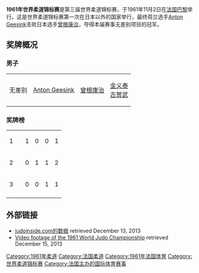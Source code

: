 '''1961年世界柔道锦标赛'''是第三届世界柔道锦标赛，于1961年11月2日在[[法国|法国]][[巴黎|巴黎]]举行。这是世界柔道锦标赛第一次在日本以外的国家举行，最终荷兰选手[[Anton_Geesink|Anton Geesink]]击败日本选手[[曾根康治|曾根康治]]，夺得本届赛事无差别项目的冠军。

==奖牌概况==

===男子===
{| {{MedalistTable|type=项目}}
|-
|无差别
|{{flagicon|NED}} [[Anton_Geesink|Anton Geesink]]
|{{flagicon|JPN}} [[曾根康治|曾根康治]]
|{{flagicon|KOR}} [[金义泰|金义泰]] <br> {{flagicon|JPN}} [[古贺武|古贺武]]
|}

=== 奖牌榜 ===
{| {{RankedMedalTable}}
|-
| 1 || align="left"|{{flagcountry|NED}} || 1 || 0 || 0 || 1
|-
| 2 || align="left"|{{flagcountry|JPN}} || 0 || 1 || 1 || 2
|-
| 3 || align="left"|{{flagcountry|KOR}} || 0 || 0 || 1 || 1
|-
|}

==外部链接==
* [http://www.judoinside.com/event/view/33/ judoinside.com的数据]{{Wayback|url=http://www.judoinside.com/event/view/33/ |date=20140819044442 }} retrieved December 13, 2013
* [https://archive.is/20130703122314/http://www.judo-snijders.nl/video-judo-wedstrijd-wereldkamp/video-paris-1961-judo-e.html Video footage of the 1961 World Judo Championship] retrieved December 15, 2013
{{WC Judo}}

[[Category:1961年柔道|Category:1961年柔道]]
[[Category:法国柔道|Category:法国柔道]]
[[Category:1961年法国体育|Category:1961年法国体育]]
[[Category:世界柔道锦标赛|Category:世界柔道锦标赛]]
[[Category:法国主办的国际体育赛事|Category:法国主办的国际体育赛事]]